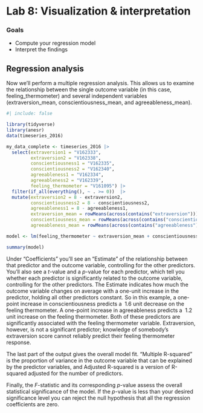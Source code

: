 # Lab 8: Visualization & interpretation {.unnumbered}

### Goals

<!-- - Check the assumptions of multiple regression have been met -->
- Compute your regression model
- Interpret the findings

<!-- ## Checking model assumptions -->


## Regression analysis

Now we'll perform a multiple regression analysis. This allows us to examine the relationship between the single outcome variable (in this case, feeling_thermometer) and several independent variables (extraversion_mean, conscientiousness_mean, and agreeableness_mean).

```r
#| include: false

library(tidyverse)
library(anesr)
data(timeseries_2016)

my_data_complete <- timeseries_2016 |> 
  select(extraversion1 = "V162333", 
         extraversion2 = "V162338",
         conscientiousness1 = "V162335", 
         conscientiousness2 = "V162340",
         agreeableness1 = "V162334", 
         agreeableness2 = "V162339",
         feeling_thermometer = "V161095") |> 
  filter(if_all(everything(), ~ . >= 0))  |>
  mutate(extraversion2 = 8 - extraversion2,
         conscientiousness2 = 8 - conscientiousness2,
         agreeableness1 = 8 - agreeableness1,
         extraversion_mean = rowMeans(across(contains("extraversion"))),
         conscientiousness_mean = rowMeans(across(contains("conscientiousness"))),
         agreeableness_mean = rowMeans(across(contains("agreeableness"))))

```

```r
model <- lm(feeling_thermometer ~ extraversion_mean + conscientiousness_mean + agreeableness_mean, data = my_data_complete)

summary(model)
```


Under "Coefficients" you'll see an "Estimate" of the relationship between that predictor and the outcome variable, controlling for the other predictors. You'll also see a $t$-value and a $p$-value for each predictor, which tell you whether each predictor is significantly related to the outcome variable, controlling for the other predictors. The Estimate indicates how much the outcome variable changes on average with a one-unit increase in the predictor, holding all other predictors constant. So in this example, a one-point increase in conscientiousness predicts a $~1.6$ unit decrease on the feeling thermometer. A one-point increase in agreeableness predicts a $~1.2$ unit increase on the feeling thermometer. Both of these predictors are significantly associated with the feeling thermometer variable. Extraversion, however, is not a significant predictor; knowledge of somebody's extraversion score cannot reliably predict their feeling thermometer response.

The last part of the output gives the overall model fit. "Multiple R-squared" is the proportion of variance in the outcome variable that can be explained by the predictor variables, and Adjusted R-squared is a version of R-squared adjusted for the number of predictors.

Finally, the $F$-statistic and its corresponding $p$-value assess the overall statistical significance of the model. If the $p$-value is less than your desired significance level you can reject the null hypothesis that all the regression coefficients are zero.


